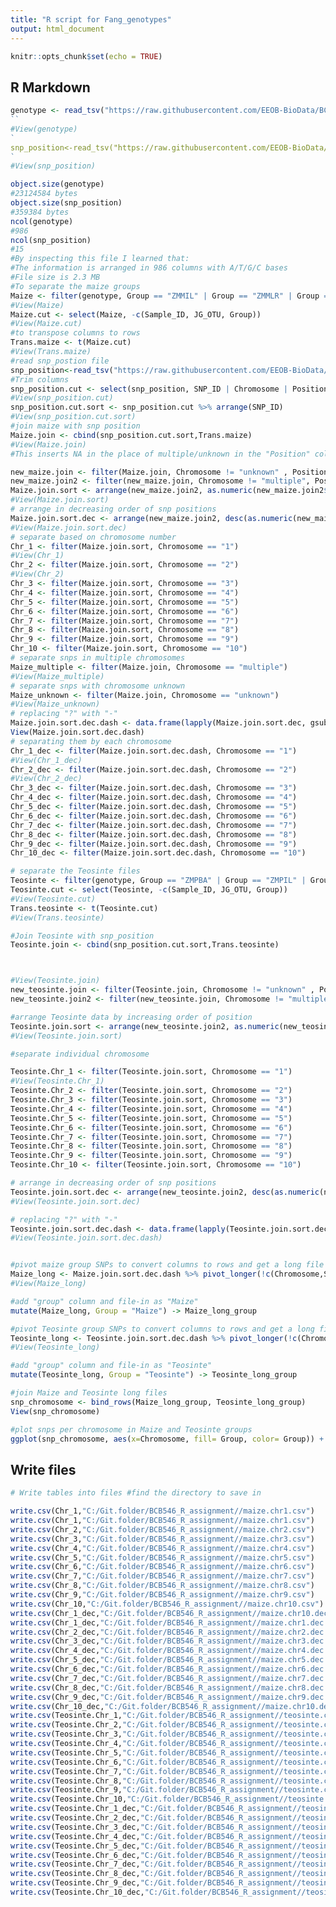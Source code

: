 ```yaml
---
title: "R script for Fang_genotypes"
output: html_document
---
```


```r
knitr::opts_chunk$set(echo = TRUE)
```

## R Markdown


```r
genotype <- read_tsv("https://raw.githubusercontent.com/EEOB-BioData/BCB546-Spring2022/main/assignments/UNIX_Assignment/fang_et_al_genotypes.txt")
``
#View(genotype)
`
snp_position<-read_tsv("https://raw.githubusercontent.com/EEOB-BioData/BCB546-Spring2022/main/assignments/UNIX_Assignment/snp_position.txt")
`
#View(snp_position)

object.size(genotype)
#23124584 bytes
object.size(snp_position)
#359384 bytes
ncol(genotype)
#986
ncol(snp_position)
#15
#By inspecting this file I learned that:
#The information is arranged in 986 columns with A/T/G/C bases
#File size is 2.3 MB
#To separate the maize groups
Maize <- filter(genotype, Group == "ZMMIL" | Group == "ZMMLR" | Group == "ZMMMR")
#View(Maize)
Maize.cut <- select(Maize, -c(Sample_ID, JG_OTU, Group))
#View(Maize.cut)
#to transpose columns to rows
Trans.maize <- t(Maize.cut)
#View(Trans.maize)
#read snp_postion file
snp_position<-read_tsv("https://raw.githubusercontent.com/EEOB-BioData/BCB546-Spring2022/main/assignments/UNIX_Assignment/snp_position.txt")
#Trim columns
snp_position.cut <- select(snp_position, SNP_ID | Chromosome | Position)
#View(snp_position.cut)
snp_position.cut.sort <- snp_position.cut %>% arrange(SNP_ID)
#View(snp_position.cut.sort)
#join maize with snp position
Maize.join <- cbind(snp_position.cut.sort,Trans.maize)
#View(Maize.join)
#This inserts NA in the place of multiple/unknown in the "Position" column

new_maize.join <- filter(Maize.join, Chromosome != "unknown" , Position != "unknown")
new_maize.join2 <- filter(new_maize.join, Chromosome != "multiple", Position != "multiple")
Maize.join.sort <- arrange(new_maize.join2, as.numeric(new_maize.join2$Position))
#View(Maize.join.sort)
# arrange in decreasing order of snp positions
Maize.join.sort.dec <- arrange(new_maize.join2, desc(as.numeric(new_maize.join2$Position)))
#View(Maize.join.sort.dec)
# separate based on chromosome number
Chr_1 <- filter(Maize.join.sort, Chromosome == "1")
#View(Chr_1)
Chr_2 <- filter(Maize.join.sort, Chromosome == "2")
#View(Chr_2)
Chr_3 <- filter(Maize.join.sort, Chromosome == "3")
Chr_4 <- filter(Maize.join.sort, Chromosome == "4")
Chr_5 <- filter(Maize.join.sort, Chromosome == "5")
Chr_6 <- filter(Maize.join.sort, Chromosome == "6")
Chr_7 <- filter(Maize.join.sort, Chromosome == "7")
Chr_8 <- filter(Maize.join.sort, Chromosome == "8")
Chr_9 <- filter(Maize.join.sort, Chromosome == "9")
Chr_10 <- filter(Maize.join.sort, Chromosome == "10")
# separate snps in multiple chromosomes
Maize_multiple <- filter(Maize.join, Chromosome == "multiple")
#View(Maize_multiple)
# separate snps with chromosome unknown
Maize_unknown <- filter(Maize.join, Chromosome == "unknown")
#View(Maize_unknown)
# replacing "?" with "-"
Maize.join.sort.dec.dash <- data.frame(lapply(Maize.join.sort.dec, gsub, pattern = "[?]", replacement = "-"))
View(Maize.join.sort.dec.dash)
# separating them by each chromosome
Chr_1_dec <- filter(Maize.join.sort.dec.dash, Chromosome == "1")
#View(Chr_1_dec)
Chr_2_dec <- filter(Maize.join.sort.dec.dash, Chromosome == "2")
#View(Chr_2_dec)
Chr_3_dec <- filter(Maize.join.sort.dec.dash, Chromosome == "3")
Chr_4_dec <- filter(Maize.join.sort.dec.dash, Chromosome == "4")
Chr_5_dec <- filter(Maize.join.sort.dec.dash, Chromosome == "5")
Chr_6_dec <- filter(Maize.join.sort.dec.dash, Chromosome == "6")
Chr_7_dec <- filter(Maize.join.sort.dec.dash, Chromosome == "7")
Chr_8_dec <- filter(Maize.join.sort.dec.dash, Chromosome == "8")
Chr_9_dec <- filter(Maize.join.sort.dec.dash, Chromosome == "9")
Chr_10_dec <- filter(Maize.join.sort.dec.dash, Chromosome == "10")

# separate the Teosinte files
Teosinte <- filter(genotype, Group == "ZMPBA" | Group == "ZMPIL" | Group == "ZMPJA")
Teosinte.cut <- select(Teosinte, -c(Sample_ID, JG_OTU, Group))
#View(Teosinte.cut)
Trans.teosinte <- t(Teosinte.cut)
#View(Trans.teosinte)

#Join Teosinte with snp_position
Teosinte.join <- cbind(snp_position.cut.sort,Trans.teosinte)



#View(Teosinte.join)
new_teosinte.join <- filter(Teosinte.join, Chromosome != "unknown" , Position != "unknown")
new_teosinte.join2 <- filter(new_teosinte.join, Chromosome != "multiple", Position != "multiple")

#arrange Teosinte data by increasing order of position
Teosinte.join.sort <- arrange(new_teosinte.join2, as.numeric(new_teosinte.join2$Position))
#View(Teosinte.join.sort)

#separate individual chromosome

Teosinte.Chr_1 <- filter(Teosinte.join.sort, Chromosome == "1")
#View(Teosinte.Chr_1)
Teosinte.Chr_2 <- filter(Teosinte.join.sort, Chromosome == "2")
Teosinte.Chr_3 <- filter(Teosinte.join.sort, Chromosome == "3")
Teosinte.Chr_4 <- filter(Teosinte.join.sort, Chromosome == "4")
Teosinte.Chr_5 <- filter(Teosinte.join.sort, Chromosome == "5")
Teosinte.Chr_6 <- filter(Teosinte.join.sort, Chromosome == "6")
Teosinte.Chr_7 <- filter(Teosinte.join.sort, Chromosome == "7")
Teosinte.Chr_8 <- filter(Teosinte.join.sort, Chromosome == "8")
Teosinte.Chr_9 <- filter(Teosinte.join.sort, Chromosome == "9")
Teosinte.Chr_10 <- filter(Teosinte.join.sort, Chromosome == "10")

# arrange in decreasing order of snp positions
Teosinte.join.sort.dec <- arrange(new_teosinte.join2, desc(as.numeric(new_teosinte.join2$Position)))
#View(Teosinte.join.sort.dec)

# replacing "?" with "-"
Teosinte.join.sort.dec.dash <- data.frame(lapply(Teosinte.join.sort.dec, gsub, pattern = "[?]", replacement = "-"))
#View(Teosinte.join.sort.dec.dash)


#pivot maize group SNPs to convert columns to rows and get a long file
Maize_long <- Maize.join.sort.dec.dash %>% pivot_longer(!c(Chromosome,SNP_ID,Position), names_to= "S.No" , values_to= "Bases" )%>%  {.}
#View(Maize_long)

#add "group" column and file-in as "Maize"
mutate(Maize_long, Group = "Maize") -> Maize_long_group

#pivot Teosinte group SNPs to convert columns to rows and get a long file
Teosinte_long <- Teosinte.join.sort.dec.dash %>% pivot_longer(!c(Chromosome,SNP_ID,Position), names_to= "S.No" , values_to= "Bases" )%>%  {.}
#View(Teosinte_long)

#add "group" column and file-in as "Teosinte"
mutate(Teosinte_long, Group = "Teosinte") -> Teosinte_long_group

#join Maize and Teosinte long files
snp_chromosome <- bind_rows(Maize_long_group, Teosinte_long_group)
View(snp_chromosome)

#plot snps per chromosome in Maize and Teosinte groups
ggplot(snp_chromosome, aes(x=Chromosome, fill= Group, color= Group)) + geom_bar(bins=10, position = "dodge")

```

## Write files 


```r
# Write tables into files #find the directory to save in

write.csv(Chr_1,"C:/Git.folder/BCB546_R_assignment//maize.chr1.csv")
write.csv(Chr_1,"C:/Git.folder/BCB546_R_assignment//maize.chr1.csv")
write.csv(Chr_2,"C:/Git.folder/BCB546_R_assignment//maize.chr2.csv")
write.csv(Chr_3,"C:/Git.folder/BCB546_R_assignment//maize.chr3.csv")
write.csv(Chr_4,"C:/Git.folder/BCB546_R_assignment//maize.chr4.csv")
write.csv(Chr_5,"C:/Git.folder/BCB546_R_assignment//maize.chr5.csv")
write.csv(Chr_6,"C:/Git.folder/BCB546_R_assignment//maize.chr6.csv")
write.csv(Chr_7,"C:/Git.folder/BCB546_R_assignment//maize.chr7.csv")
write.csv(Chr_8,"C:/Git.folder/BCB546_R_assignment//maize.chr8.csv")
write.csv(Chr_9,"C:/Git.folder/BCB546_R_assignment//maize.chr9.csv")
write.csv(Chr_10,"C:/Git.folder/BCB546_R_assignment//maize.chr10.csv")
write.csv(Chr_1_dec,"C:/Git.folder/BCB546_R_assignment//maize.chr10.dec.csv")
write.csv(Chr_1_dec,"C:/Git.folder/BCB546_R_assignment//maize.chr1.dec.csv")
write.csv(Chr_2_dec,"C:/Git.folder/BCB546_R_assignment//maize.chr2.dec.csv")
write.csv(Chr_3_dec,"C:/Git.folder/BCB546_R_assignment//maize.chr3.dec.csv")
write.csv(Chr_4_dec,"C:/Git.folder/BCB546_R_assignment//maize.chr4.dec.csv")
write.csv(Chr_5_dec,"C:/Git.folder/BCB546_R_assignment//maize.chr5.dec.csv")
write.csv(Chr_6_dec,"C:/Git.folder/BCB546_R_assignment//maize.chr6.dec.csv")
write.csv(Chr_7_dec,"C:/Git.folder/BCB546_R_assignment//maize.chr7.dec.csv")
write.csv(Chr_8_dec,"C:/Git.folder/BCB546_R_assignment//maize.chr8.dec.csv")
write.csv(Chr_9_dec,"C:/Git.folder/BCB546_R_assignment//maize.chr9.dec.csv")
write.csv(Chr_10_dec,"C:/Git.folder/BCB546_R_assignment//maize.chr10.dec.csv")
write.csv(Teosinte.Chr_1,"C:/Git.folder/BCB546_R_assignment//teosinte.chr1.csv")
write.csv(Teosinte.Chr_2,"C:/Git.folder/BCB546_R_assignment//teosinte.chr2.csv")
write.csv(Teosinte.Chr_3,"C:/Git.folder/BCB546_R_assignment//teosinte.chr3.csv")
write.csv(Teosinte.Chr_4,"C:/Git.folder/BCB546_R_assignment//teosinte.chr4.csv")
write.csv(Teosinte.Chr_5,"C:/Git.folder/BCB546_R_assignment//teosinte.chr5.csv")
write.csv(Teosinte.Chr_6,"C:/Git.folder/BCB546_R_assignment//teosinte.chr6.csv")
write.csv(Teosinte.Chr_7,"C:/Git.folder/BCB546_R_assignment//teosinte.chr7.csv")
write.csv(Teosinte.Chr_8,"C:/Git.folder/BCB546_R_assignment//teosinte.chr8.csv")
write.csv(Teosinte.Chr_9,"C:/Git.folder/BCB546_R_assignment//teosinte.chr9.csv")
write.csv(Teosinte.Chr_10,"C:/Git.folder/BCB546_R_assignment//teosinte.chr10.csv")
write.csv(Teosinte.Chr_1_dec,"C:/Git.folder/BCB546_R_assignment//teosinte.chr1.dec.csv")
write.csv(Teosinte.Chr_2_dec,"C:/Git.folder/BCB546_R_assignment//teosinte.chr2.dec.csv")
write.csv(Teosinte.Chr_3_dec,"C:/Git.folder/BCB546_R_assignment//teosinte.chr3.dec.csv")
write.csv(Teosinte.Chr_4_dec,"C:/Git.folder/BCB546_R_assignment//teosinte.chr4.dec.csv")
write.csv(Teosinte.Chr_5_dec,"C:/Git.folder/BCB546_R_assignment//teosinte.chr5.dec.csv")
write.csv(Teosinte.Chr_6_dec,"C:/Git.folder/BCB546_R_assignment//teosinte.chr6.dec.csv")
write.csv(Teosinte.Chr_7_dec,"C:/Git.folder/BCB546_R_assignment//teosinte.chr7.dec.csv")
write.csv(Teosinte.Chr_8_dec,"C:/Git.folder/BCB546_R_assignment//teosinte.chr8.dec.csv")
write.csv(Teosinte.Chr_9_dec,"C:/Git.folder/BCB546_R_assignment//teosinte.chr9.dec.csv")
write.csv(Teosinte.Chr_10_dec,"C:/Git.folder/BCB546_R_assignment//teosinte.chr10.dec.csv")
```


